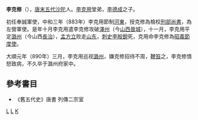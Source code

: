 '''李克修'''（{{Bd|？||890年}}），[[唐末|唐末]][[五代|五代]][[沙陀|沙陀]]人。[[李克用|李克用]]堂弟，[[李德成|李德成]]之子。

初任奉誠軍使，中和三年（883年）李克用節制[[河東|河東]]，授克修為檢校[[刑部尚書|刑部尚書]]，為左營軍使。是年十月李克用遣李克修攻破[[澤州|澤州]]（今[[山西|山西]][[晉城|晉城]]），十一月，李克用平定[[潞州|潞州]]（今山西[[長治市|長治]]），[[孟方立|孟方立]]败走[[山东|山东]]，[[刺史|刺史]][[李殷銳|李殷銳]]死，克用命李克修為[[昭義節度使|昭義節度使]]。

大順元年（890年）三月，李克用巡视[[潞州|潞州]]，嫌克修招待不周，[[鞭笞|鞭笞]]之，李克修憤怒致病，不久卒于潞州府家中。

==參考書目==
* 《舊五代史》唐書  列傳二宗室

[[Category:唐朝軍事人物|L]]
[[Category:唐朝詩人|L]]
[[Category:李姓|K]]